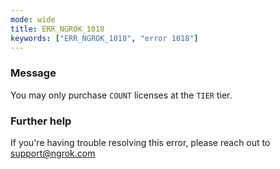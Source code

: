 ```yaml
---
mode: wide
title: ERR_NGROK_1018
keywords: ["ERR_NGROK_1018", "error 1018"]
---
```


### Message

You may only purchase `COUNT` licenses at the `TIER` tier.

### Further help

If you're having trouble resolving this error, please reach out to [support@ngrok.com](mailto:support@ngrok.com?subject=Help%20with%20ERR_NGROK_1018)
